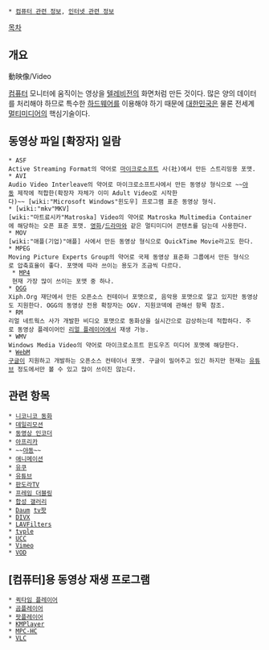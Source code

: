  * [[컴퓨터 관련 정보]], [[인터넷 관련 정보]]

[[목차]]
== 개요 ==
動映像/Video

[[컴퓨터]] 모니터에 움직이는 영상을 [[텔레비전]]의 화면처럼 만든 것이다. 많은 양의 데이터를 처리해야 하므로 특수한 [[하드웨어]]를 이용해야 하기 때문에 [[대한민국]]은 물론 전세계 [[멀티미디어]]의 핵심기술이다.
== 동영상 파일 [확장자] 일람 == 
 * ASF
 Active Streaming Format의 약어로 [[마이크로소프트]] 사(社)에서 만든 스트리밍용 포맷.
 * AVI
 Audio Video Interleave의 약어로 마이크로소프트사에서 만든 동영상 형식으로 ~~[[야동]] 제작에 적합한(확장자 자체가 이미 Adult Video로 시작한다)~~ [wiki:"Microsoft Windows"윈도우] 프로그램 표준 동영상 형식.
 * [wiki:"mkv"MKV]
 [wiki:"마트료시카"Matroska] Video의 약어로 Matroska Multimedia Container에 해당하는 오픈 표준 포맷. [[영화]]/[[드라마]]와 같은 멀티미디어 콘텐츠를 담는데 사용한다.
 * MOV
 [wiki:"애플(기업)"애플] 사에서 만든 동영상 형식으로 QuickTime Movie라고도 한다.
 * MPEG
 Moving Picture Experts Group의 약어로 국제 동영상 표준화 그룹에서 만든 형식으로 압축효율이 좋다. 포맷에 따라 쓰이는 용도가 조금씩 다르다.
  * [[MP4]]
  현재 가장 많이 쓰이는 포맷 중 하나.
 * [[OGG]]
 Xiph.Org 재단에서 만든 오픈소스 컨테이너 포맷으로, 음악용 포맷으로 알고 있지만 동영상도 지원한다. OGG의 동영상 전용 확장자는 OGV. 지원코덱에 관해선 항목 참조.
 * RM
 리얼 네트웍스 사가 개발한 비디오 포맷으로 동화상을 실시간으로 감상하는데 적합하다. 주로 동영상 플레이어인 [[리얼 플레이어]]에서 재생 가능.
 * WMV
 Windows Media Video의 약어로 마이크로소프트 윈도우즈 미디어 포맷에 해당한다.
 * [[WebM]]
 [[Google|구글]]이 지원하고 개발하는 오픈소스 컨테이너 포맷. 구글이 밀어주고 있긴 하지만 현재는 [[유튜브]] 정도에서만 볼 수 있고 많이 쓰이진 않는다.
== 관련 항목 ==
 * [[니코니코 동화]]
 * [[데일리모션]]
 * [[동영상 인코더]]
 * [[아프리카]]
 * ~~[[야동]]~~
 * [[애니메이션]]
 * [[유쿠]]
 * [[유튜브]]
 * [[판도라TV]]
 * [[프레임 더블링]]
 * [[합성 갤러리]]
 * [[Daum]] [[tv팟]]
 * [[DIVX]]
 * [[LAVFilters]]
 * [[tvple]]
 * [[UCC]]
 * [[Vimeo]]
 * [[VOD]]
== [컴퓨터]용 동영상 재생 프로그램 ==
 * [[퀵타임 플레이어]]
 * [[곰플레이어]]
 * [[팟플레이어]]
 * [[KMPlayer]]
 * [[Media Player Classic|MPC-HC]]
 * [[VLC]]
